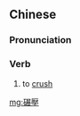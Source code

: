 {{also|碾压}}
==Chinese==
{{zh-forms|s=碾压}}

===Pronunciation===
{{zh-pron
|m=niǎnyā
|cat=v
}}

===Verb===
{{zh-verb}}

# to [[crush]]

[[mg:碾壓]]